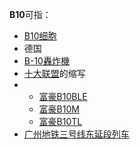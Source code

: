 {{DisambigNav|B|10}}

'''B10'''可指：

* [[B10细胞|B10细胞]]
* 德国{{le|B10号联邦公路|Bundesstraße 10}}
* [[B-10轟炸機|B-10轟炸機]]
* [[十大联盟|十大联盟]]的缩写
* {{link-en|富豪B10|Volvo B10}}
**[[富豪B10BLE|富豪B10BLE]]
**[[富豪B10M|富豪B10M]]
**[[富豪B10TL|富豪B10TL]]
* [[广州地铁三号线东延段列车|广州地铁三号线东延段列车]]
{{disamb}}